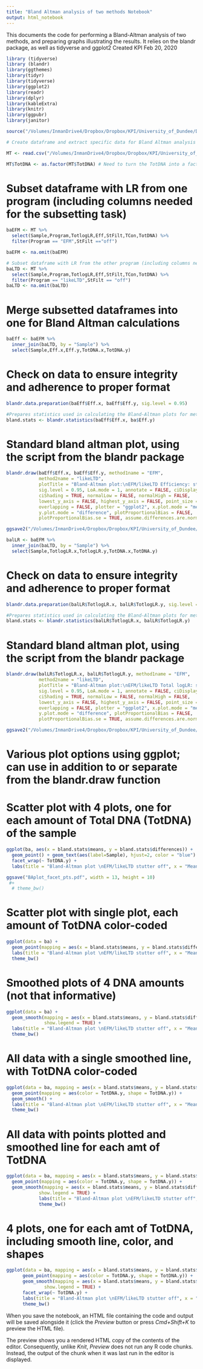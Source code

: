 ```yaml
---
title: "Bland Altman analysis of two methods Notebook"
output: html_notebook
---
```


This documents the code for performing a Bland-Altman analysis of two methods, and preparing graphs illustrating the results. It relies on the blandr package, as well as tidyverse and ggplot2 Created KPI Feb 20, 2020

```r
library (tidyverse)
library (blandr)
library(ggthemes)
library(tidyr)
library(tidyverse)
library(ggplot2)
library(readr)
library(dplyr)
library(kableExtra)
library(knitr)
library(ggpubr)
library(janitor)

source("/Volumes/InmanDrive4/Dropbox/Dropbox/KPI/University_of_Dundee/Dissertation/Lab Notebooks/library.R")

```

```r

# Create dataframe and extract specific data for Bland Altman analysis

MT <- read.csv("/Volumes/InmanDrive4/Dropbox/Dropbox/KPI/University_of_Dundee/Dissertation/Data/Output_files/AllResults_Data/AllResults_Table.csv")

MT$TotDNA <- as.factor(MT$TotDNA) # Need to turn the TotDNA into a factor (rather than integer) in order to plot using it as a group in ggplot (integer can't be used to group values, unless binning them). Before writing this step, I got an error in later code that MT$DNA did not exist, which of course it did. Finally realized you can't group by integers. 
```

# Subset dataframe with LR from one program (including columns needed for the subsetting task)

```r

baEFM <- MT %>%
  select(Sample,Program,TotlogLR,Eff,StFilt,TCon,TotDNA) %>%
  filter(Program == "EFM",StFilt =="off")

baEFM <- na.omit(baEFM)

# Subset dataframe with LR from the other program (including columns needed for the subsetting task)
baLTD <- MT %>%
  select(Sample,Program,TotlogLR,Eff,StFilt,TCon,TotDNA) %>%
  filter(Program == "likeLTD",StFilt == "off")
baLTD <- na.omit(baLTD)
```

# Merge subsetted dataframes into one for Bland Altman calculations

```r

baEff <- baEFM %>%
  inner_join(baLTD, by = "Sample") %>% 
  select(Sample,Eff.x,Eff.y,TotDNA.x,TotDNA.y)


```

# Check on data to ensure integrity and adherence to proper format

```r

blandr.data.preparation(baEff$Eff.x, baEff$Eff.y, sig.level = 0.95) 

#Prepares statistics used in calculating the Bland-Altman plots for methods Lab Retriever and likeLTD)
bland.stats <- blandr.statistics(baEff$Eff.x, ba$Eff.y) 
```

# Standard bland altman plot, using the script from the blandr package

```r

blandr.draw(baEff$Eff.x, baEff$Eff.y, method1name = "EFM",
            method2name = "likeLTD",
            plotTitle = "Bland-Altman plot:\nEFM/likeLTD Efficiency: stutter present",
            sig.level = 0.95, LoA.mode = 1, annotate = FALSE, ciDisplay = TRUE,
            ciShading = TRUE, normalLow = FALSE, normalHigh = FALSE,
            lowest_y_axis = FALSE, highest_y_axis = FALSE, point_size = 0.8,
            overlapping = FALSE, plotter = "ggplot2", x.plot.mode = "means",
            y.plot.mode = "difference", plotProportionalBias = FALSE,
            plotProportionalBias.se = TRUE, assume.differences.are.normal = TRUE)

ggsave2("/Volumes/InmanDrive4/Dropbox/Dropbox/KPI/University_of_Dundee/Dissertation/Lab Notebooks/Statistical Testing and EDA templates/Bland_Altman/BA_EFMvlikeLTD.pdf", width = 7, height = 5)
```


```r

balLR <- baEFM %>%
  inner_join(baLTD, by = "Sample") %>% 
  select(Sample,TotlogLR.x,TotlogLR.y,TotDNA.x,TotDNA.y)


```

# Check on data to ensure integrity and adherence to proper format

```r

blandr.data.preparation(balLR$TotlogLR.x, balLR$TotlogLR.y, sig.level = 0.95) 

#Prepares statistics used in calculating the Bland-Altman plots for methods Lab Retriever and likeLTD)
bland.stats <- blandr.statistics(balLR$TotlogLR.x, balLR$TotlogLR.y) 

```

# Standard bland altman plot, using the script from the blandr package

```r

blandr.draw(balLR$TotlogLR.x, balLR$TotlogLR.y, method1name = "EFM",
            method2name = "likeLTD",
            plotTitle = "Bland-Altman plot:\nEFM/likeLTD Total logLR: stutter present",
            sig.level = 0.95, LoA.mode = 1, annotate = FALSE, ciDisplay = TRUE,
            ciShading = TRUE, normalLow = FALSE, normalHigh = FALSE,
            lowest_y_axis = FALSE, highest_y_axis = FALSE, point_size = 0.8,
            overlapping = FALSE, plotter = "ggplot2", x.plot.mode = "means",
            y.plot.mode = "difference", plotProportionalBias = FALSE,
            plotProportionalBias.se = TRUE, assume.differences.are.normal = TRUE)

ggsave2("/Volumes/InmanDrive4/Dropbox/Dropbox/KPI/University_of_Dundee/Dissertation/Lab Notebooks/Statistical Testing and EDA templates/Bland_Altman/BA_EFMvlikeLTD.pdf", width = 7, height = 5)
```
# Various plot options using ggplot; can use in addition to or separate from the blandr.draw function

# Scatter plot with 4 plots, one for each amount of Total DNA (TotDNA) of the sample

```r

ggplot(ba, aes(x = bland.stats$means, y = bland.stats$differences)) +
  geom_point() + geom_text(aes(label=Sample), hjust=2, color = "blue") +
  facet_wrap(~ TotDNA.y) +
  labs(title = "Bland-Altman plot \nEFM/likeLTD stutter off", x = "Means", y = "Differences")

ggsave("BAplot_facet_pts.pdf", width = 13, height = 10)
 #+
  # theme_bw()

```

# Scatter plot with single plot, each amount of TotDNA color-coded

```r

ggplot(data = ba) +
  geom_point(mapping = aes(x = bland.stats$means, y = bland.stats$differences, color = TotDNA.y)) +
  labs(title = "Bland-Altman plot \nEFM/likeLTD stutter off", x = "Means", y = "Differences") +
  theme_bw()

```

# Smoothed plots of 4 DNA amounts (not that informative)

```r

ggplot(data = ba) +
  geom_smooth(mapping = aes(x = bland.stats$means, y = bland.stats$differences, color = TotDNA.y),
              show.legend = TRUE) +
  labs(title = "Bland-Altman plot \nEFM/likeLTD stutter off", x = "Means", y = "Differences") +
  theme_bw()

```

# All data with a single smoothed line, with TotDNA color-coded

```r

ggplot(data = ba, mapping = aes(x = bland.stats$means, y = bland.stats$differences)) +
  geom_point(mapping = aes(color = TotDNA.y, shape = TotDNA.y)) +
  geom_smooth() +
  labs(title = "Bland-Altman plot \nEFM/likeLTD stutter off", x = "Means", y = "Differences") +
  theme_bw()

```

# All data with points plotted and smoothed line for each amt of TotDNA

```r

ggplot(data = ba, mapping = aes(x = bland.stats$means, y = bland.stats$differences)) +
  geom_point(mapping = aes(color = TotDNA.y, shape = TotDNA.y)) +
  geom_smooth(mapping = aes(x = bland.stats$means, y = bland.stats$differences, color = TotDNA.y),
            show.legend = TRUE) +
            labs(title = "Bland-Altman plot \nEFM/likeLTD stutter off", x = "Means", y = "Differences") +
            theme_bw()

```

# 4 plots, one for each amt of TotDNA, including smooth line, color, and shapes

```r

ggplot(data = ba, mapping = aes(x = bland.stats$means, y = bland.stats$differences)) +
      geom_point(mapping = aes(color = TotDNA.y, shape = TotDNA.y)) +
      geom_smooth(mapping = aes(x = bland.stats$means, y = bland.stats$differences, color = TotDNA.y),
              show.legend = TRUE) +
      facet_wrap(~ TotDNA.y) +
      labs(title = "Bland-Altman plot \nEFM/likeLTD stutter off", x = "Means", y = "Differences") +
      theme_bw()
```

When you save the notebook, an HTML file containing the code and output will be saved alongside it (click the *Preview* button or press *Cmd+Shift+K* to preview the HTML file).

The preview shows you a rendered HTML copy of the contents of the editor. Consequently, unlike *Knit*, *Preview* does not run any R code chunks. Instead, the output of the chunk when it was last run in the editor is displayed.
